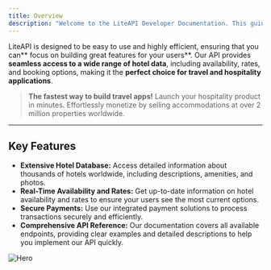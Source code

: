 ```yaml
---
title: Overview
description: "Welcome to the LiteAPI Developer Documentation. This guide provides all the information you need to integrate LiteAPI into your applications. Whether you are building a simple website or a complex booking system, our APIs offer flexible and powerful tools to meet your needs."
---
```


LiteAPI is designed to be easy to use and highly efficient, ensuring that you can** focus on building great features for your users**. Our API provides **seamless access to a wide range of hotel data**, including availability, rates, and booking options, making it the **perfect choice for travel and hospitality applications**.

> **The fastest way to build travel apps!**
> Launch your hospitality product in minutes. Effortlessly monetize by selling accommodations at over 2 million properties worldwide.

***

## Key Features

- **Extensive Hotel Database:** Access detailed information about thousands of hotels worldwide, including descriptions, amenities, and photos.
- **Real-Time Availability and Rates:** Get up-to-date information on hotel availability and rates to ensure your users see the most current options.
- **Secure Payments:** Use our integrated payment solutions to process transactions securely and efficiently.
- **Comprehensive API Reference:** Our documentation covers all available endpoints, providing clear examples and detailed descriptions to help you implement our API quickly.

<img
  className="hidden dark:block"
  src="https://liteapi.travel/photos/HeroIllustration.png"
  alt="Hero"
/>
